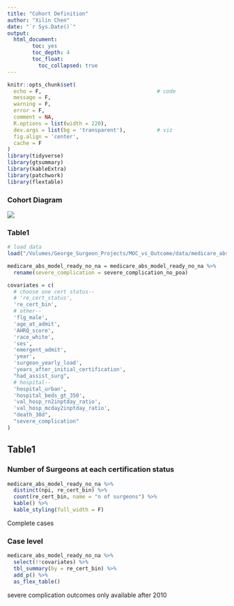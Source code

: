 ```yaml
---
title: "Cohort Definition"
author: "Xilin Chen"
date: "`r Sys.Date()`"
output: 
  html_document:
        toc: yes
        toc_depth: 4
        toc_float:
          toc_collapsed: true
---
```


```r
knitr::opts_chunk$set(
  echo = F,                                     # code
  message = F,
  warning = F,
  error = F,
  comment = NA,
  R.options = list(width = 220),
  dev.args = list(bg = 'transparent'),          # viz
  fig.align = 'center',
  cache = F
)
library(tidyverse)
library(gtsummary)
library(kableExtra)
library(patchwork)
library(flextable)
```


### Cohort Diagram

![](/Users/xilinchen/Documents/Repo/ABS_MoC_vs_pt_Outcome/other_docs/Diagram/cohort_definition/publication_5_17.png)


### Table1

```r
# load data
load("/Volumes/George_Surgeon_Projects/MOC_vs_Outcome/data/medicare_abs_model_ready_no_na.rdata")

medicare_abs_model_ready_no_na = medicare_abs_model_ready_no_na %>% 
  rename(severe_complication = severe_complication_no_poa)

covariates = c(
  # choose one cert status--
  # 're_cert_status',
  're_cert_bin',
  # other--
  'flg_male',
  'age_at_admit',
  'AHRQ_score',
  'race_white',
  'ses',
  'emergent_admit',
  'year',
  'surgeon_yearly_load',
  'years_after_initial_certification',
  "had_assist_surg",
  # hospital--
  'hospital_urban',
  'hospital_beds_gt_350',
  'val_hosp_rn2inptday_ratio',
  'val_hosp_mcday2inptday_ratio',
  "death_30d",
  "severe_complication"
)

```


## Table1


### Number of Surgeons at each certification status

```r
medicare_abs_model_ready_no_na %>%
  distinct(npi, re_cert_bin) %>%
  count(re_cert_bin, name = "n of surgeons") %>% 
  kable() %>% 
  kable_styling(full_width = F)
```


Complete cases

### Case level

```r
medicare_abs_model_ready_no_na %>% 
  select(!!covariates) %>% 
  tbl_summary(by = re_cert_bin) %>% 
  add_p() %>% 
  as_flex_table()
```

severe complication outcomes only available after 2010